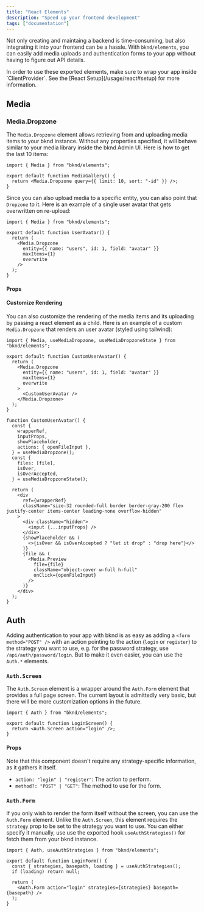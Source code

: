 ```yaml
---
title: "React Elements"
description: "Speed up your frontend development"
tags: ["documentation"]
---
```


Not only creating and maintaing a backend is time-consuming, but also integrating it into your frontend can be a hassle. With `bknd/elements`, you can easily add media uploads and authentication forms to your app without having to figure out API details.

<Callout type="info">
  In order to use these exported elements, make sure to wrap your app inside
  `ClientProvider`. See the [React Setup](/usage/react#setup) for more
  information.
</Callout>

## Media

### Media.Dropzone

The `Media.Dropzone` element allows retrieving from and uploading media items to your bknd instance. Without any properties specified, it will behave similar to your media library inside the bknd Admin UI. Here is how to get the last 10 items:

```tsx
import { Media } from "bknd/elements";

export default function MediaGallery() {
  return <Media.Dropzone query={{ limit: 10, sort: "-id" }} />;
}
```

Since you can also upload media to a specific entity, you can also point that `Dropzone` to it. Here is an example of a single user avatar that gets overwritten on re-upload:

```tsx
import { Media } from "bknd/elements";

export default function UserAvatar() {
  return (
    <Media.Dropzone
      entity={{ name: "users", id: 1, field: "avatar" }}
      maxItems={1}
      overwrite
    />
  );
}
```

#### Props

<AutoTypeTable path="../app/src/ui/elements/media/DropzoneContainer.tsx" name="DropzoneContainerProps" />


#### Customize Rendering

You can also customize the rendering of the media items and its uploading by passing a react element as a child. Here is an example of a custom `Media.Dropzone` that renders an user avatar (styled using tailwind):

```tsx
import { Media, useMediaDropzone, useMediaDropzoneState } from "bknd/elements";

export default function CustomUserAvatar() {
  return (
    <Media.Dropzone
      entity={{ name: "users", id: 1, field: "avatar" }}
      maxItems={1}
      overwrite
    >
      <CustomUserAvatar />
    </Media.Dropzone>
  );
}

function CustomUserAvatar() {
  const {
    wrapperRef,
    inputProps,
    showPlaceholder,
    actions: { openFileInput },
  } = useMediaDropzone();
  const {
    files: [file],
    isOver,
    isOverAccepted,
  } = useMediaDropzoneState();

  return (
    <div
      ref={wrapperRef}
      className="size-32 rounded-full border border-gray-200 flex justify-center items-center leading-none overflow-hidden"
    >
      <div className="hidden">
        <input {...inputProps} />
      </div>
      {showPlaceholder && (
        <>{isOver && isOverAccepted ? "let it drop" : "drop here"}</>
      )}
      {file && (
        <Media.Preview
          file={file}
          className="object-cover w-full h-full"
          onClick={openFileInput}
        />
      )}
    </div>
  );
}
```

## Auth

Adding authentication to your app with bknd is as easy as adding a `<form method="POST" />` with an action pointing to the action (`login` or `register`) to the strategy you want to use, e.g. for the password strategy, use `/api/auth/password/login`. But to make it even easier, you can use the `Auth.*` elements.

### `Auth.Screen`

The `Auth.Screen` element is a wrapper around the `Auth.Form` element that provides a full page screen. The current layout is admittedly very basic, but there will be more customization options in the future.

```tsx
import { Auth } from "bknd/elements";

export default function LoginScreen() {
  return <Auth.Screen action="login" />;
}
```

#### Props

Note that this component doesn't require any strategy-specific information, as it gathers it itself.

- `action: "login" | "register"`: The action to perform.
- `method?: "POST" | "GET"`: The method to use for the form.

### `Auth.Form`

If you only wish to render the form itself without the screen, you can use the `Auth.Form` element. Unlike the `Auth.Screen`, this element requires the `strategy` prop to be set to the strategy you want to use. You can either specify it manually, use use the exported hook `useAuthStrategies()` for fetch them from your bknd instance.

```tsx
import { Auth, useAuthStrategies } from "bknd/elements";

export default function LoginForm() {
  const { strategies, basepath, loading } = useAuthStrategies();
  if (loading) return null;

  return (
    <Auth.Form action="login" strategies={strategies} basepath={basepath} />
  );
}
```
